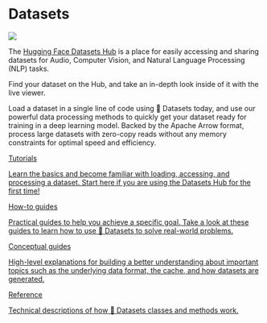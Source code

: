 # Datasets

<img class="float-left !m-0 !border-0 !dark:border-0 !shadow-none !max-w-lg w-[150px]" src="https://huggingface.co/datasets/huggingface/documentation-images/resolve/main/datasets/datasets_logo.png"/>

The [Hugging Face Datasets Hub](https://huggingface.co/datasets) is a place for easily accessing and sharing datasets for Audio, Computer Vision, and Natural Language Processing (NLP) tasks.

Find your dataset on the Hub, and take an in-depth look inside of it with the live viewer.

Load a dataset in a single line of code using 🤗 Datasets today, and use our powerful data processing methods to quickly get your dataset ready for training in a deep learning model. Backed by the Apache Arrow format, process large datasets with zero-copy reads without any memory constraints for optimal speed and efficiency.

<div class="mt-10">
  <div class="w-full flex flex-col space-y-4 md:space-y-0 md:grid md:grid-cols-2 md:gap-y-4 md:gap-x-5">
    <a class="!no-underline border dark:border-gray-700 p-5 rounded-lg shadow hover:shadow-lg" href="./tutorial"
      ><div class="w-full text-center bg-gradient-to-br from-blue-400 to-blue-500 rounded-lg py-1.5 font-semibold mb-5 text-white text-lg leading-relaxed">Tutorials</div>
      <p class="text-gray-700">Learn the basics and become familiar with loading, accessing, and processing a dataset. Start here if you are using the Datasets Hub for the first time!</p>
    </a>
    <a class="!no-underline border dark:border-gray-700 p-5 rounded-lg shadow hover:shadow-lg" href="./how_to"
      ><div class="w-full text-center bg-gradient-to-br from-indigo-400 to-indigo-500 rounded-lg py-1.5 font-semibold mb-5 text-white text-lg leading-relaxed">How-to guides</div>
      <p class="text-gray-700">Practical guides to help you achieve a specific goal. Take a look at these guides to learn how to use 🤗 Datasets to solve real-world problems.</p>
    </a>
    <a class="!no-underline border dark:border-gray-700 p-5 rounded-lg shadow hover:shadow-lg" href="./about_arrow"
      ><div class="w-full text-center bg-gradient-to-br from-pink-400 to-pink-500 rounded-lg py-1.5 font-semibold mb-5 text-white text-lg leading-relaxed">Conceptual guides</div>
      <p class="text-gray-700">High-level explanations for building a better understanding about important topics such as the underlying data format, the cache, and how datasets are generated.</p>
   </a>
    <a class="!no-underline border dark:border-gray-700 p-5 rounded-lg shadow hover:shadow-lg" href="./package_reference/main_classes"
      ><div class="w-full text-center bg-gradient-to-br from-purple-400 to-purple-500 rounded-lg py-1.5 font-semibold mb-5 text-white text-lg leading-relaxed">Reference</div>
      <p class="text-gray-700">Technical descriptions of how 🤗 Datasets classes and methods work.</p>
    </a>
  </div>
</div>
